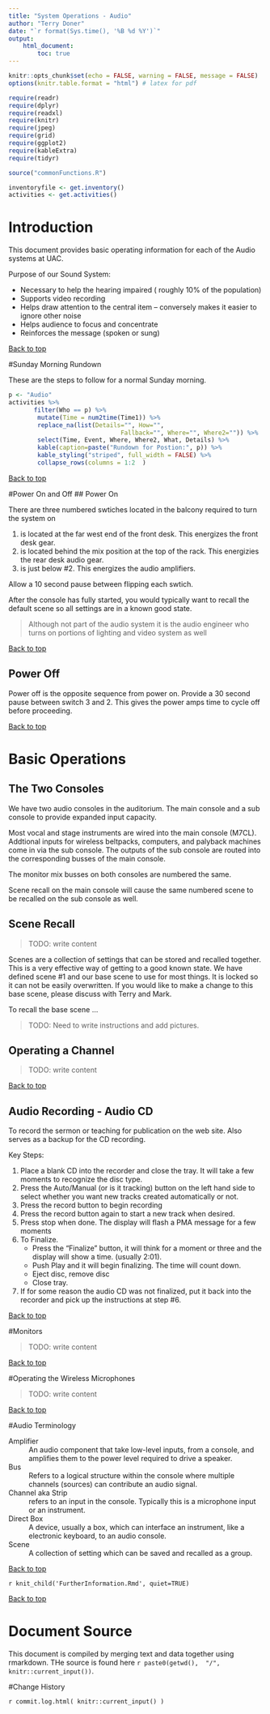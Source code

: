 ```yaml
---
title: "System Operations - Audio"
author: "Terry Doner"
date: "`r format(Sys.time(), '%B %d %Y')`"
output: 
    html_document:
        toc: true
---
```


```r
knitr::opts_chunk$set(echo = FALSE, warning = FALSE, message = FALSE)
options(knitr.table.format = "html") # latex for pdf 
```

```r
require(readr)
require(dplyr)
require(readxl)
require(knitr)
require(jpeg)
require(grid)
require(ggplot2)
require(kableExtra)
require(tidyr)
```

```r
source("commonFunctions.R")
```

```r
inventoryfile <- get.inventory()
activities <- get.activities()
```

# Introduction
This document provides basic operating information for each of the Audio systems at UAC.

Purpose of our Sound System:

* Necessary to help the hearing impaired ( roughly 10% of the population) 
* Supports video recording
* Helps draw attention to the central item – conversely makes it easier to ignore other noise 
* Helps audience to focus and concentrate
* Reinforces the message (spoken or sung)

[Back to top](#top)

#Sunday Morning Rundown
    
These are the steps to follow for a normal Sunday morning.

```r
p <- "Audio"
activities %>%
       filter(Who == p) %>%
        mutate(Time = num2time(Time1)) %>%
        replace_na(list(Details="", How="", 
                               Fallback="", Where="", Where2="")) %>%
        select(Time, Event, Where, Where2, What, Details) %>%
        kable(caption=paste("Rundown for Postion:", p)) %>%
        kable_styling("striped", full_width = FALSE) %>%
        collapse_rows(columns = 1:2  )
```    

[Back to top](#top)

#Power On and Off
## Power On
 
There are three numbered swtiches located in the balcony required to turn the system on

#. is located at the far west end of the front desk. This energizes the front desk gear.
#. is located behind the mix position at the top of the rack. This energizies the rear desk audio gear.
#. is just below #2. This energizes the audio amplifiers.

Allow a 10 second pause between flipping each swtich.

After the console has fully started, you would typically want to recall the default scene so all settings are in a known good state.

> Although not part of the audio system it is the audio engineer who turns on portions of lighting and video system as well
 
[Back to top](#top) 

## Power Off 

Power off is the opposite sequence from power on.  Provide a 30 second pause between switch 3 and 2. This gives the power amps time to cycle off before proceeding.

[Back to top](#top) 
 
# Basic Operations

## The Two Consoles

We have two audio consoles in the auditorium. The main console and a sub console to provide expanded input capacity.

Most vocal and stage instruments are wired into the main console (M7CL). Addtional inputs for wireless beltpacks, computers, and palyback machines come in via the sub console. The outputs of the sub console are routed into the corresponding busses of the main console.

The monitor mix busses on both consoles are numbered the same. 

Scene recall on the main console will cause the same numbered scene to be recalled on the sub console as well. 

## Scene Recall 

>TODO: write content

Scenes are a collection of settings that can be stored and recalled together. This is a very effective way of getting to a good known state. We have defined scene #1 and our base scene to use for most things. It is locked so it can not be easily overwritten. If you would like to make a change to this base scene, please discuss with Terry and Mark.

To recall the base scene ... 

>TODO: Need to write instructions and add pictures.

## Operating a Channel

>TODO: write content
 
[Back to top](#top) 

## Audio Recording - Audio CD

To record the sermon or teaching for publication on the web site.
Also serves as a backup for the CD recording.

Key Steps:

#. Place a blank CD into the recorder and close the tray. It will take a few moments to recognize the disc type.
#. Press the Auto/Manual (or is it tracking) button on the left hand side to select whether you want new tracks created automatically or not.
#. Press the record button to begin recording
#. Press the record button again to start a new track when desired.
#. Press stop when done. The display will flash a PMA message for a few moments
#. To Finalize. 
    * Press the "Finalize" button, it will think for a moment or three and the display will show a time. (usually 2:01). 
    * Push Play and it will begin finalizing. The time will count down.
    * Eject disc, remove disc
    * Close tray.
#. If for some reason the audio CD was not finalized, put it back into the recorder and pick up the instructions at step #6.

[Back to top](#top)

#Monitors

>TODO: write content

[Back to top](#top)

#Operating the Wireless Microphones

>TODO: write content

[Back to top](#top)

#Audio Terminology

Amplifier
: An audio component that take low-level inputs, from a console, and amplifies them to the power level required to drive a speaker. 

Bus
: Refers to a logical structure within the console where multiple channels (sources) can contribute an audio signal.

Channel aka Strip
: refers to an input in the console. Typically this is a microphone input or an instrument.

Direct Box
: A device, usually a box, which can interface an instrument, like a electronic keyboard, to an audio console.

Scene
: A collection of setting which can be saved and recalled as a group.

[Back to top](#top)

`r knit_child('FurtherInformation.Rmd', quiet=TRUE)`

[Back to top](#top)

# Document Source
This document is compiled by merging text and data together using rmarkdown. THe source is found here `r paste0(getwd(),  "/", knitr::current_input())`.

#Change History

`r commit.log.html( knitr::current_input() )`